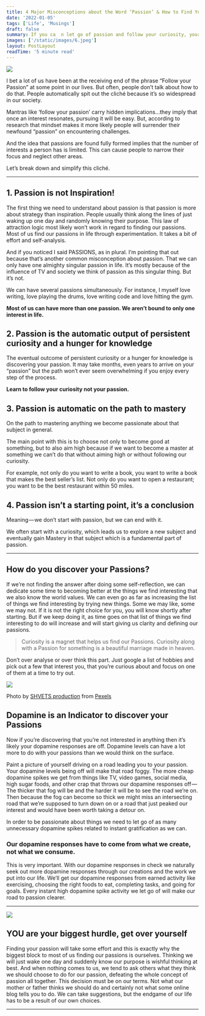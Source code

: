 ```yaml
---
title: 4 Major Misconceptions about the Word ‘Passion’ & How to Find Yours
date: '2022-01-05'
tags: ['Life', 'Musings']
draft: false
summary: If you ca  n let go of passion and follow your curiosity, your curiosity just might lead you to your passion
images: ['/static/images/6.jpeg']
layout: PostLayout
readTime: '5 minute read'
---
```


![](https://cdn-images-1.medium.com/max/1600/1*QRqZ4bWHAlp5VLolXOw__w.png)

I bet a lot of us have been at the receiving end of the phrase “Follow your Passion” at some point in our lives. But often, people don’t talk about how to do that. People automatically spit out the cliché because it’s so widespread in our society.

Mantras like ‘follow your passion’ carry hidden implications…they imply that once an interest resonates, pursuing it will be easy. But, according to research that mindset makes it more likely people will surrender their newfound “passion” on encountering challenges.

And the idea that passions are found fully formed implies that the number of interests a person has is limited. This can cause people to narrow their focus and neglect other areas.

Let’s break down and simplify this cliché.

---

## 1. Passion is not Inspiration!

The first thing we need to understand about passion is that passion is more about strategy than inspiration. People usually think along the lines of just waking up one day and randomly knowing their purpose. This law of attraction logic most likely won’t work in regard to finding our passions. Most of us find our passions in life through experimentation. It takes a bit of effort and self-analysis.

And if you noticed I said PASSIONS, as in plural. I’m pointing that out because that’s another common misconception about passion. That we can only have one almighty singular passion in life. It’s mostly because of the influence of TV and society we think of passion as this singular thing. But it’s not.

We can have several passions simultaneously. For instance, I myself love writing, love playing the drums, love writing code and love hitting the gym.

**Most of us can have more than one passion. We aren’t bound to only one interest in life.**

## 2. Passion is the automatic output of persistent curiosity and a hunger for knowledge

The eventual outcome of persistent curiosity or a hunger for knowledge is discovering your passion. It may take months, even years to arrive on your “passion” but the path won’t ever seem overwhelming if you enjoy every step of the process.

**Learn to follow your curiosity not your passion.**

## 3. Passion is automatic on the path to mastery

On the path to mastering anything we become passionate about that subject in general.

The main point with this is to choose not only to become good at something, but to also aim high because if we want to become a master at something we can’t do that without aiming high or without following our curiosity.

For example, not only do you want to write a book, you want to write a book that makes the best seller’s list. Not only do you want to open a restaurant; you want to be the best restaurant within 50 miles.

## 4. Passion isn’t a starting point, it’s a conclusion

Meaning — we don’t start with passion, but we can end with it.

We often start with a curiosity, which leads us to explore a new subject and eventually gain Mastery in that subject which is a fundamental part of passion.

---

## How do you discover your Passions?

If we’re not finding the answer after doing some self-reflection, we can dedicate some time to becoming better at the things we find interesting that we also know the world values. We can even go as far as increasing the list of things we find interesting by trying new things. Some we may like, some we may not. If it is not the right choice for you, you will know shortly after starting. But if we keep doing it, as time goes on that list of things we find interesting to do will increase and will start giving us clarity and defining our passions.

> Curiosity is a magnet that helps us find our Passions. Curiosity along with a Passion for something is a beautiful marriage made in heaven.

Don’t over analyse or over think this part. Just google a list of hobbies and pick out a few that interest you, that you’re curious about and focus on one of them at a time to try out.

![](https://cdn-images-1.medium.com/max/1600/0*dBq3PZ332lOj1D8r.png)

Photo by [SHVETS production](https://www.pexels.com/@shvets-production?utm_content=attributionCopyText&utm_medium=referral&utm_source=pexels) from [Pexels](https://www.pexels.com/photo/box-with-brain-title-on-head-of-unrecognizable-woman-7203723/?utm_content=attributionCopyText&utm_medium=referral&utm_source=pexels)

## Dopamine is an Indicator to discover your Passions

Now if you’re discovering that you’re not interested in anything then it’s likely your dopamine responses are off. Dopamine levels can have a lot more to do with your passions than we would think on the surface.

Paint a picture of yourself driving on a road leading you to your passion. Your dopamine levels being off will make that road foggy. The more cheap dopamine spikes we get from things like TV, video games, social media, high sugar foods, and other crap that throws our dopamine responses off — The thicker that fog will be and the harder it will be to see the road we’re on. Then because the fog can become so thick we might miss an intersecting road that we’re supposed to turn down on or a road that just peaked our interest and would have been worth taking a detour on.

In order to be passionate about things we need to let go of as many unnecessary dopamine spikes related to instant gratification as we can.

### **Our dopamine responses have to come from what we create, not what we consume.**

This is very important. With our dopamine responses in check we naturally seek out more dopamine responses through our creations and the work we put into our life. We’ll get our dopamine responses from earned activity like exercising, choosing the right foods to eat, completing tasks, and going for goals. Every instant high dopamine spike activity we let go of will make our road to passion clearer.

---

![](https://cdn-images-1.medium.com/max/1600/0*3CZ3BcfPetMyb47H.png)

## YOU are your biggest hurdle, get over yourself

Finding your passion will take some effort and this is exactly why the biggest block to most of us finding our passions is ourselves. Thinking we will just wake one day and suddenly know our purpose is wishful thinking at best. And when nothing comes to us, we tend to ask others what they think we should choose to do for our passion, defeating the whole concept of passion all together. This decision must be on our terms. Not what our mother or father thinks we should do and certainly not what some online blog tells you to do. We can take suggestions, but the endgame of our life has to be a result of our own choices.

---

